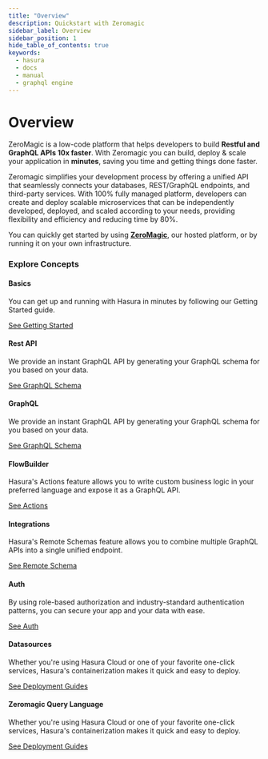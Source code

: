 ```yaml
---
title: "Overview"
description: Quickstart with Zeromagic
sidebar_label: Overview
sidebar_position: 1
hide_table_of_contents: true
keywords:
  - hasura
  - docs
  - manual
  - graphql engine
---
```




# Overview

ZeroMagic is a low-code platform that helps developers to build **Restful and GraphQL APIs 10x faster**. With Zeromagic you can build, deploy & scale your application in **minutes**, saving you time and getting things done faster.

Zeromagic simplifies your development process by offering a unified API that seamlessly connects your databases, REST/GraphQL endpoints, and third-party services. With 100% fully managed platform, developers can create and deploy scalable microservices that can be independently developed, deployed, and scaled according to your needs, providing flexibility and efficiency and reducing time by 80%.

You can quickly get started by using [**ZeroMagic**](https://zeromagic.in/), our hosted platform, or by running it on your own infrastructure.

### Explore Concepts

<div className="gallery">
  <div className="card">
    <div className="card-header">
      <Basics />
      <h4>Basics</h4>
    </div>
    <p>You can get up and running with Hasura in minutes by following our Getting Started guide.</p>
    <a href="/docs/basics/organisation/">
      See Getting Started <ArrowRight className="arrow" />
    </a>
  </div>
  <div className="card">
    <div className="card-header">
      <Restful />
      <h4>Rest API</h4>
    </div>
    <p>We provide an instant GraphQL API by generating your GraphQL schema for you based on your data.</p>
    <a href="/docs/restapi/overview/">
      See GraphQL Schema <ArrowRight className="arrow" />
    </a>
  </div>
  <div className="card">
    <div className="card-header">
      <GraphQL />
      <h4>GraphQL</h4>
    </div>
    <p>We provide an instant GraphQL API by generating your GraphQL schema for you based on your data.</p>
    <a href="/docs/graphql/overview/">
      See GraphQL Schema <ArrowRight className="arrow" />
    </a>
  </div>
  <div className="card">
    <div className="card-header">
      <FlowBuilder />
      <h4>FlowBuilder</h4>
    </div>
    <p>
      Hasura's Actions feature allows you to write custom business logic in your preferred language and expose it as a
      GraphQL API.
    </p>
    <a href="/docs/restapi/flow-builder/overview/">
      See Actions <ArrowRight className="arrow" />
    </a>
  </div>
  <div className="card">
    <div className="card-header">
      <Integrations />
      <h4>Integrations</h4>
    </div>
    <p>Hasura's Remote Schemas feature allows you to combine multiple GraphQL APIs into a single unified endpoint.</p>
    <a href="/docs/integrations/introduction/">
      See Remote Schema <ArrowRight className="arrow" />
    </a>
  </div>
  <div className="card">
    <div className="card-header">
      <Auth />
      <h4>Auth</h4>
    </div>
    <p>
      By using role-based authorization and industry-standard authentication patterns, you can secure your app and your
      data with ease.
    </p>
    <a href="/docs/authentication/overview/">
      See Auth <ArrowRight className="arrow" />
    </a>
  </div>
  <div className="card">
    <div className="card-header">
      <Database />
      <h4>Datasources</h4>
    </div>
    <p>
      Whether you're using Hasura Cloud or one of your favorite one-click services, Hasura's containerization makes it
      quick and easy to deploy.
    </p>
    <a href="/docs/datasources/introduction/">
      See Deployment Guides <ArrowRight className="arrow" />
    </a>
  </div>
   <div className="card">
    <div className="card-header">
      <ZQL />
      <h4>Zeromagic Query Language</h4>
    </div>
    <p>
      Whether you're using Hasura Cloud or one of your favorite one-click services, Hasura's containerization makes it
      quick and easy to deploy.
    </p>
    <a href="/docs/datasources/zeromagic-query-language/overview/">
      See Deployment Guides <ArrowRight className="arrow" />
    </a>
  </div>
</div>
